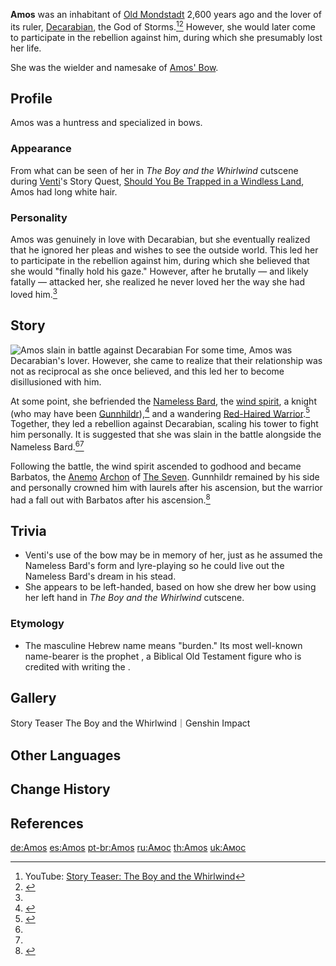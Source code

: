 {{Character Infobox
|image            = The Boy and The Whirlwind - Amos.png
|type             = Mentioned
|deceased         = Past
|name             = 
|realname         = 
|affiliation      = 
|region           = Mondstadt
|title            = 
}}
'''Amos''' was an inhabitant of [[Decarabian's Mondstadt|Old Mondstadt]] 2,600 years ago and the lover of its ruler, [[Decarabian]], the God of Storms.<ref name="Whirlwind">YouTube: [https://youtu.be/S_V0TX6MyGw Story Teaser: The Boy and the Whirlwind]</ref><ref name="AB">{{Ref/Weapon|Amos' Bow}}</ref> However, she would later come to participate in the rebellion against him, during which she presumably lost her life.

She was the wielder and namesake of [[Amos' Bow]].

==Profile==
Amos was a huntress and specialized in bows.

===Appearance===
From what can be seen of her in ''The Boy and the Whirlwind'' cutscene during [[Venti]]'s Story Quest, [[Should You Be Trapped in a Windless Land]], Amos had long white hair.

===Personality===
Amos was genuinely in love with Decarabian, but she eventually realized that he ignored her pleas and wishes to see the outside world. This led her to participate in the rebellion against him, during which she believed that she would "finally hold his gaze." However, after he brutally &mdash; and likely fatally &mdash; attacked her, she realized he never loved her the way she had loved him.<ref name="AB" />

==Story==
[[File:AmosButDead.jpg|thumb|Amos slain in battle against Decarabian]]
For some time, Amos was Decarabian's lover. However, she came to realize that their relationship was not as reciprocal as she once believed, and this led her to become disillusioned with him.

At some point, she befriended the [[Nameless Bard]], the [[Barbatos|wind spirit]], a knight (who may have been [[Gunnhildr]]),<ref>{{Ref/Book|Biography of Gunnhildr}}</ref> and a wandering [[Red-Haired Warrior]].<ref>{{Ref/Weapon|Freedom-Sworn}}</ref> Together, they led a rebellion against Decarabian, scaling his tower to fight him personally. It is suggested that she was slain in the battle alongside the Nameless Bard.<ref name="Whirlwind" /><ref name="AB" />

Following the battle, the wind spirit ascended to godhood and became Barbatos, the [[Anemo]] [[Archon]] of [[The Seven]]. Gunnhildr remained by his side and personally crowned him with laurels after his ascension, but the warrior had a fall out with Barbatos after his ascension.<ref>{{Ref/Weapon|Windblume Ode}}</ref>

==Trivia==
* Venti's use of the bow may be in memory of her, just as he assumed the Nameless Bard's form and lyre-playing so he could live out the Nameless Bard's dream in his stead.
*She appears to be left-handed, based on how she drew her bow using her left hand in ''The Boy and the Whirlwind'' cutscene.

===Etymology===
*The masculine Hebrew name {{lang|Amos|he=עָמוֹס|he_rm=ʿĀmōs}} means "burden." Its most well-known name-bearer is the prophet {{w|Amos (prophet)|Amos}}, a Biblical Old Testament figure who is credited with writing the {{w|Book of Amos}}.

==Gallery==
<gallery>
Story Teaser The Boy and the Whirlwind｜Genshin Impact
</gallery>

==Other Languages==
{{Other Languages
|default_hidden = 1
|en      = Amos
|zhs     = 阿莫斯
|zhs_rm  = Āmòsī
|zht     = 阿莫斯
|zht_rm  = Āmòsī
|ja      = アモス
|ja_rm   = Amosu
|ko      = 아모스
|ko_rm   = Amoseu
|es      = Amos
|fr      = Amos
|ru      = Амоса
|th      = Amos
|vi      = Amos
|de      = Amos
|id      = Amos
|pt      = Amos
|tr      = 
|it      = 
}}

==Change History==
{{Change History|introduced=1.0}}

==References==
{{Reflist|1}}

[[de:Amos]]
[[es:Amos]]
[[pt-br:Amos]]
[[ru:Амос]]
[[th:Amos]]
[[uk:Амос]]